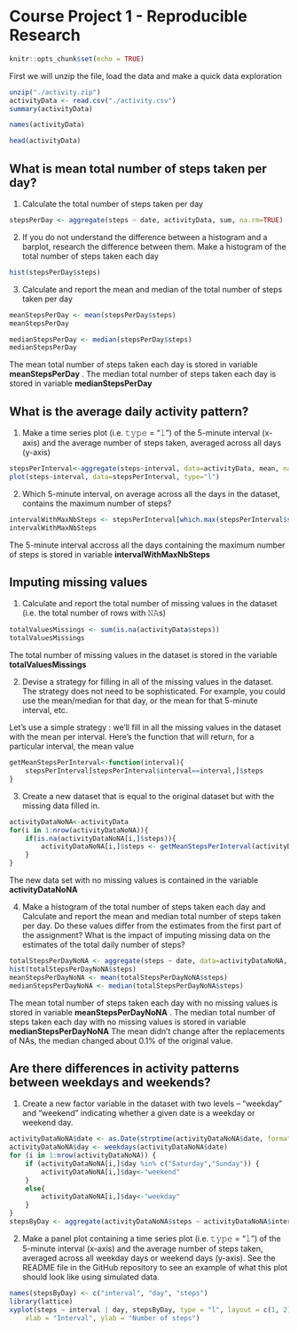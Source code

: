 #                                               Course Project 1 - Reproducible Research

   
```{r setup, include=FALSE}
knitr::opts_chunk$set(echo = TRUE)
```



First we will unzip the file, load the data and make a quick data exploration

```{r}
unzip("./activity.zip")
activityData <- read.csv("./activity.csv")
summary(activityData)

names(activityData)

head(activityData)

```

## What is mean total number of steps taken per day?

1. Calculate the total number of steps taken per day
```{r}
stepsPerDay <- aggregate(steps ~ date, activityData, sum, na.rm=TRUE)
``` 

2. If you do not understand the difference between a histogram and a barplot, research the difference between them. Make a histogram of the total number of steps taken each day
```{r}
hist(stepsPerDay$steps)
``` 

3. Calculate and report the mean and median of the total number of steps taken per day
```{r}
meanStepsPerDay <- mean(stepsPerDay$steps)
meanStepsPerDay

medianStepsPerDay <- median(stepsPerDay$steps)
medianStepsPerDay
```
The mean total number of steps taken each day is stored in variable **meanStepsPerDay**
. The median total number of steps taken each day is stored in variable **medianStepsPerDay**

## What is the average daily activity pattern? 
1. Make a time series plot (i.e. 𝚝𝚢𝚙𝚎 = “𝚕”) of the 5-minute interval (x-axis) and the average number of steps taken, averaged across all days (y-axis)
```{r}
stepsPerInterval<-aggregate(steps~interval, data=activityData, mean, na.rm=TRUE)
plot(steps~interval, data=stepsPerInterval, type="l")
``` 

2. Which 5-minute interval, on average across all the days in the dataset, contains the maximum number of steps?
```{r}
intervalWithMaxNbSteps <- stepsPerInterval[which.max(stepsPerInterval$steps),]$interval
intervalWithMaxNbSteps
``` 
The 5-minute interval accross all the days containing the maximum number of steps is stored in variable **intervalWithMaxNbSteps**

## Imputing missing values 
1. Calculate and report the total number of missing values in the dataset (i.e. the total number of rows with 𝙽𝙰s)
```{r}
totalValuesMissings <- sum(is.na(activityData$steps))
totalValuesMissings
``` 
The total number of missing values in the dataset is stored in the variable **totalValuesMissings** 

2. Devise a strategy for filling in all of the missing values in the dataset. The strategy does not need to be sophisticated. For example, you could use the mean/median for that day, or the mean for that 5-minute interval, etc. 

Let’s use a simple strategy : we’ll fill in all the missing values in the dataset with the mean per interval. Here’s the function that will return, for a particular interval, the mean value
```{r}
getMeanStepsPerInterval<-function(interval){
    stepsPerInterval[stepsPerInterval$interval==interval,]$steps
}
```
3. Create a new dataset that is equal to the original dataset but with the missing data filled in.
```{r}
activityDataNoNA<-activityData
for(i in 1:nrow(activityDataNoNA)){
    if(is.na(activityDataNoNA[i,]$steps)){
        activityDataNoNA[i,]$steps <- getMeanStepsPerInterval(activityDataNoNA[i,]$interval)
    }
}
``` 
The new data set with no missing values is contained in the variable **activityDataNoNA**

4. Make a histogram of the total number of steps taken each day and Calculate and report the mean and median total number of steps taken per day. Do these values differ from the estimates from the first part of the assignment? What is the impact of imputing missing data on the estimates of the total daily number of steps? 
```{r}
totalStepsPerDayNoNA <- aggregate(steps ~ date, data=activityDataNoNA, sum)
hist(totalStepsPerDayNoNA$steps)
meanStepsPerDayNoNA <- mean(totalStepsPerDayNoNA$steps)
medianStepsPerDayNoNA <- median(totalStepsPerDayNoNA$steps)
``` 
The mean total number of steps taken each day with no missing values is stored in variable **meanStepsPerDayNoNA**
. The median total number of steps taken each day with no missing values is stored in variable **medianStepsPerDayNoNA** 
The mean didn’t change after the replacements of NAs, the median changed about 0.1% of the original value.

## Are there differences in activity patterns between weekdays and weekends? 
1. Create a new factor variable in the dataset with two levels – “weekday” and “weekend” indicating whether a given date is a weekday or weekend day.

```{r}
activityDataNoNA$date <- as.Date(strptime(activityDataNoNA$date, format="%Y-%m-%d"))
activityDataNoNA$day <- weekdays(activityDataNoNA$date)
for (i in 1:nrow(activityDataNoNA)) {
    if (activityDataNoNA[i,]$day %in% c("Saturday","Sunday")) {
        activityDataNoNA[i,]$day<-"weekend"
    }
    else{
        activityDataNoNA[i,]$day<-"weekday"
    }
}
stepsByDay <- aggregate(activityDataNoNA$steps ~ activityDataNoNA$interval + activityDataNoNA$day, activityDataNoNA, mean)
```
2. Make a panel plot containing a time series plot (i.e. 𝚝𝚢𝚙𝚎 = “𝚕”) of the 5-minute interval (x-axis) and the average number of steps taken, averaged across all weekday days or weekend days (y-axis). See the README file in the GitHub repository to see an example of what this plot should look like using simulated data. 
```{r}
names(stepsByDay) <- c("interval", "day", "steps")
library(lattice)
xyplot(steps ~ interval | day, stepsByDay, type = "l", layout = c(1, 2), 
    xlab = "Interval", ylab = "Number of steps")
```
